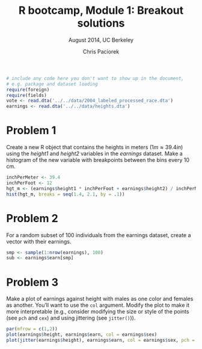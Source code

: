 % R bootcamp, Module 1: Breakout solutions
% August 2014, UC Berkeley
% Chris Paciorek

```r
# include any code here you don't want to show up in the document,
# e.g. package and dataset loading
require(foreign)
require(fields)
vote <- read.dta('../../data/2004_labeled_processed_race.dta')
earnings <- read.dta('../../data/heights.dta')
```

# Problem 1

Create a new R object that contains the heights in meters ($1 m \approx 39.4 in$) using the *height1* and *height2*  variables in the *earnings* dataset. Make a histogram of the new variable with breakpoints between the bins every 10 cm.


```r
inchPerMeter <- 39.4
inchPerFoot <- 12
hgt_m <- (earnings$height1 * inchPerFoot + earnings$height2) / inchPerMeter
hist(hgt_m, breaks = seq(1.4, 2.1, by = .1))
```

# Problem 2

For a random subset of 100 individuals from the earnings dataset, create a vector with their earnings.


```r
smp <- sample(1:nrow(earnings), 100)
sub <- earnings$earn[smp]
```

# Problem 3

Make a plot of earnings against height with males as one color and females as another. You'll want to use the `col` argument. Modify the plot to make it more interpretable (e.g., consider modifying the size or style of the points (see `pch` and `cex`) and using jittering (see `jitter()`)).

```r
par(mfrow = c(1,2))
plot(earnings$height, earnings$earn, col = earnings$sex)
plot(jitter(earnings$height), earnings$earn, col = earnings$sex, pch = 16, cex = .5)


```


